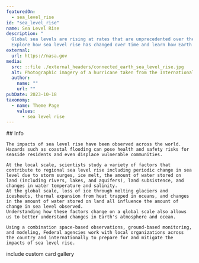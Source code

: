 ```yaml
---
featuredOn:
  - sea_level_rise 
id: "sea_level_rise"
name: Sea Level Rise
description: "
  Global sea levels are rising at rates that are unprecedented over the past 2,500 years.
  Explore how sea level rise has changed over time and learn how Earth data is helping communities plan for changing sea levels."
external:
  url: https://nasa.gov
media:
  src: ::file ./external_headers/connected_earth_sea_level_rise.jpg
  alt: Photographic imagery of a hurricane taken from the International Space Station
  author:
    name: ""
    url: ""
pubDate: 2023-10-18
taxonomy:
  - name: Theme Page
    values:
      - sea level rise
---
```


<Block>
  <Prose>
    ## Info

    The impacts of sea level rise have been observed across the world.
    Hazards such as coastal flooding can pose health and safety risks for seaside residents and even displace vulnerable communities.

    At the local scale, scientists study a variety of factors that contribute to regional sea level rise including periodic change in sea level due to storm surges, ice melt, the amount of water stored on land (including rivers, lakes, and aquifers), land subsistence, and changes in water temperature and salinity.
    At the global scale, loss of ice through melting glaciers and icesheets, thermal expansion from heat trapped in oceans, and changes in the amount of water stored on land all influence the amount of change in sea level observed.
    Understanding how these factors change on a global scale also allows us to better understand changes in Earth's atmosphere and ocean.

    Using a combination space-based observations, ground-based monitoring, and modeling, Federal agencies work with local organizations across the country and internationally to prepare for and mitigate the impacts of sea level rise.
  </Prose>
</Block>

<Block type="wide">
  <Prose> include custom card gallery </Prose>
</Block>